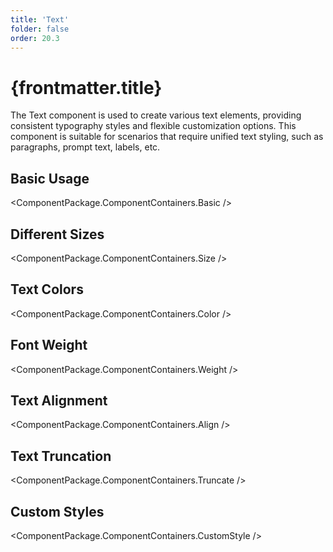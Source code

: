 ```yaml
---
title: 'Text'
folder: false
order: 20.3
---
```



# {frontmatter.title}

The Text component is used to create various text elements, providing consistent typography styles and flexible customization options. This component is suitable for scenarios that require unified text styling, such as paragraphs, prompt text, labels, etc.

## Basic Usage

<ComponentPackage.ComponentContainers.Basic />

## Different Sizes

<ComponentPackage.ComponentContainers.Size />

## Text Colors

<ComponentPackage.ComponentContainers.Color />

## Font Weight

<ComponentPackage.ComponentContainers.Weight />

## Text Alignment

<ComponentPackage.ComponentContainers.Align />

## Text Truncation

<ComponentPackage.ComponentContainers.Truncate />

## Custom Styles

<ComponentPackage.ComponentContainers.CustomStyle />
